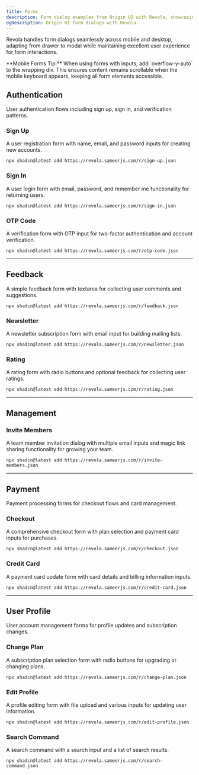 ```yaml
---
title: Forms
description: Form dialog examples from Origin UI with Revola, showcasing authentication, feedback, payment, and user profile patterns.
ogDescription: Origin UI form dialogs with Revola.
---
```


Revola handles form dialogs seamlessly across mobile and desktop, adapting from drawer to modal while maintaining excellent user experience for form interactions.

<Callout>
**Mobile Forms Tip:** When using forms with inputs, add `overflow-y-auto` to the wrapping div. This ensures content remains scrollable when the mobile keyboard appears, keeping all form elements accessible.
</Callout>

## Authentication

User authentication flows including sign up, sign in, and verification patterns.

### Sign Up

A user registration form with name, email, and password inputs for creating new accounts.

<ComponentPreview name="origin-ui-sign-up-demo" />

```package-install
npx shadcn@latest add https://revola.sameerjs.com/r/sign-up.json
```

### Sign In

A user login form with email, password, and remember me functionality for returning users.

<ComponentPreview name="origin-ui-sign-in-demo" />

```package-install
npx shadcn@latest add https://revola.sameerjs.com/r/sign-in.json
```

### OTP Code

A verification form with OTP input for two-factor authentication and account verification.

<ComponentPreview name="origin-ui-otp-code-demo" />

```package-install
npx shadcn@latest add https://revola.sameerjs.com/r/otp-code.json
```

---

## Feedback


A simple feedback form with textarea for collecting user comments and suggestions.

<ComponentPreview name="origin-ui-feedback-demo" />

```package-install
npx shadcn@latest add https://revola.sameerjs.com/r/feedback.json
```

### Newsletter

A newsletter subscription form with email input for building mailing lists.

<ComponentPreview name="origin-ui-newsletter-demo" />

```package-install
npx shadcn@latest add https://revola.sameerjs.com/r/newsletter.json
```

### Rating

A rating form with radio buttons and optional feedback for collecting user ratings.

<ComponentPreview name="origin-ui-rating-demo" />

```package-install
npx shadcn@latest add https://revola.sameerjs.com/r/rating.json
```

---

## Management

### Invite Members

A team member invitation dialog with multiple email inputs and magic link sharing functionality for growing your team.

<ComponentPreview name="origin-ui-invite-members-demo" />

```package-install
npx shadcn@latest add https://revola.sameerjs.com/r/invite-members.json
```

---

## Payment

Payment processing forms for checkout flows and card management.

### Checkout

A comprehensive checkout form with plan selection and payment card inputs for purchases.

<ComponentPreview name="origin-ui-checkout-demo" />

```package-install
npx shadcn@latest add https://revola.sameerjs.com/r/checkout.json
```

### Credit Card

A payment card update form with card details and billing information inputs.

<ComponentPreview name="origin-ui-credit-card-demo" />

```package-install
npx shadcn@latest add https://revola.sameerjs.com/r/credit-card.json
```

---

## User Profile

User account management forms for profile updates and subscription changes.

### Change Plan

A subscription plan selection form with radio buttons for upgrading or changing plans.

<ComponentPreview name="origin-ui-change-plan-demo" />

```package-install
npx shadcn@latest add https://revola.sameerjs.com/r/change-plan.json
```

### Edit Profile

A profile editing form with file upload and various inputs for updating user information.

<ComponentPreview name="origin-ui-edit-profile-demo" />

```package-install
npx shadcn@latest add https://revola.sameerjs.com/r/edit-profile.json
```


### Search Command

A search command with a search input and a list of search results.

<ComponentPreview name="origin-ui-search-command-demo" />

```package-install
npx shadcn@latest add https://revola.sameerjs.com/r/search-command.json
```